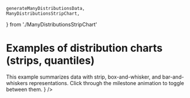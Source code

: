     generateManyDistributionsData,
    ManyDistributionsStripChart,
} from './ManyDistributionsStripChart'

<Meta title="Gallery/Distribution charts" />

# Examples of distribution charts (strips, quantiles)

<Canvas>
    <Story name="quantiles">
        <Controller generator={generateQuantileGroupsData} chart={QuantileGroupsChart} />
    </Story>
</Canvas>

<Canvas>
    <Story name="strips and quantiles">
        <Controller
            generator={generateStripAndBoxData}
            chart={StripAndBoxChart}
            steps={['axes', 'strips', 'quantiles', 'strips', 'strips']}
        />
    </Story>
</Canvas>

<Canvas>
    <Story name="many distributions">
        <Controller generator={generateManyDistributionsData} chart={ManyDistributionsStripChart} />
    </Story>
</Canvas>

<Canvas>
    <Story name="waterfall">
        <Controller generator={generateWaterfallStripData} chart={WaterfallStripChart} />
    </Story>
</Canvas>

<Canvas>
    <Story name="bars">
        <Controller
            generator={generateBarStripData}
            chart={BarStripChart}
            steps={['points', 'boxes', 'bars', 'barsonly']}
            comment={
                <div>
                    This example summarizes data with strip, box-and-whisker, and bar-and-whiskers
                    representations. Click through the milestone animation to toggle between them.
                </div>
            }
        />
    </Story>
</Canvas>
